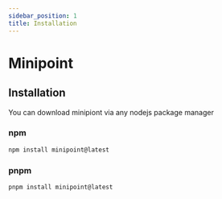 ```yaml
---
sidebar_position: 1
title: Installation
---
```


# Minipoint

## Installation

You can download minipiont via any nodejs package manager

### npm

```bash
npm install minipoint@latest
```

### pnpm

```bash
pnpm install minipoint@latest
```
